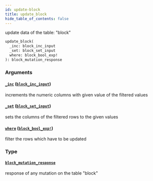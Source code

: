 ```yaml
---
id: update-block
title: update_block
hide_table_of_contents: false
---
```


update data of the table: "block"

```graphql
update_block(
  _inc: block_inc_input
  _set: block_set_input
  where: block_bool_exp!
): block_mutation_response
```

### Arguments

#### [`_inc`](#) ([`block_inc_input`](../inputs/block-inc-input))

increments the numeric columns with given value of the filtered values

#### [`_set`](#) ([`block_set_input`](../inputs/block-set-input))

sets the columns of the filtered rows to the given values

#### [`where`](#) ([`block_bool_exp!`](../inputs/block-bool-exp))

filter the rows which have to be updated

### Type

#### [`block_mutation_response`](../objects/block-mutation-response)

response of any mutation on the table "block"
